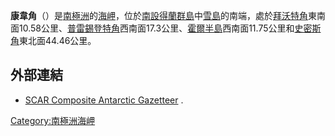 {{coord|62|50|30|S|61|25|43|W|display=title}}

'''康韋角'''（{{lang-en|Cape Conway}}）是[[南極洲|南極洲]]的[[海岬|海岬]]，位於[[南設得蘭群島|南設得蘭群島]]中[[雪島|雪島]]的南端，處於[[拜沃特角|拜沃特角]]東南面10.58公里、[[普雷錫登特角|普雷錫登特角]]西南面17.3公里、[[霍爾半島|霍爾半島]]西南面11.75公里和[[史密斯角_(南設得蘭群島)|史密斯角]]東北面44.46公里。

==外部連結==
* [http://data.aad.gov.au/aadc/gaz/scar/ SCAR Composite Antarctic Gazetteer] {{WebCite|url=https://www.webcitation.org/5ug2CfC7m?url=http://data.aad.gov.au/aadc/gaz/scar/ |date=20101202140255 |dateformat=iso }}.

{{南设得兰群岛}}

{{Antarctica-geo-stub}}

[[Category:南極洲海岬|Category:南極洲海岬]]